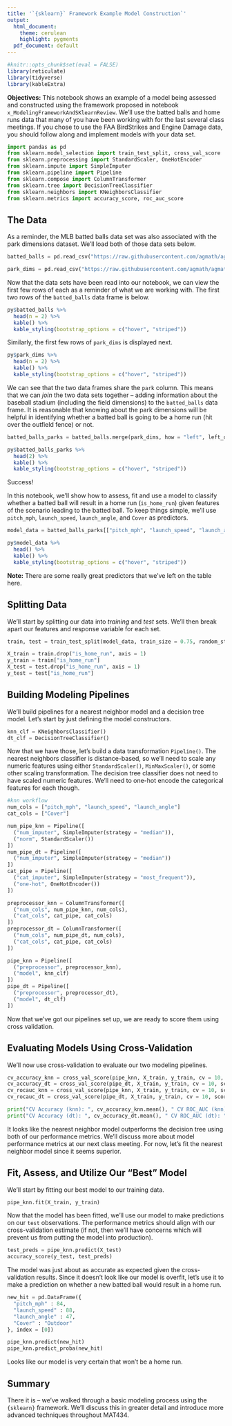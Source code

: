 ```yaml
---
title: '`{sklearn}` Framework Example Model Construction`'
output:
  html_document:
    theme: cerulean
    highlight: pygments
  pdf_document: default
---
```


```r
#knitr::opts_chunk$set(eval = FALSE)
library(reticulate)
library(tidyverse)
library(kableExtra)
```

**Objectives:** This notebook shows an example of a model being assessed and constructed using the framework proposed in notebook `x_ModelingFrameworkAndSKlearnReview`. We'll use the batted balls and home runs data that many of you have been working with for the last several class meetings. If you chose to use the FAA BirdStrikes and Engine Damage data, you should follow along and implement models with your data set.

```python
import pandas as pd
from sklearn.model_selection import train_test_split, cross_val_score
from sklearn.preprocessing import StandardScaler, OneHotEncoder
from sklearn.impute import SimpleImputer
from sklearn.pipeline import Pipeline
from sklearn.compose import ColumnTransformer
from sklearn.tree import DecisionTreeClassifier
from sklearn.neighbors import KNeighborsClassifier
from sklearn.metrics import accuracy_score, roc_auc_score
```

## The Data

As a reminder, the MLB batted balls data set was also associated with the park dimensions dataset. We'll load both of those data sets below.

```python
batted_balls = pd.read_csv("https://raw.githubusercontent.com/agmath/agmath.github.io/master/data/classification/battedballs.csv")

park_dims = pd.read_csv("https://raw.githubusercontent.com/agmath/agmath.github.io/master/data/classification/park_dimensions.csv")
```

Now that the data sets have been read into our notebook, we can view the first few rows of each as a reminder of what we are working with. The first two rows of the `batted_balls` data frame is below.

```r
py$batted_balls %>%
  head(n = 2) %>%
  kable() %>%
  kable_styling(bootstrap_options = c("hover", "striped"))
```

Similarly, the first few rows of `park_dims` is displayed next.

```r
py$park_dims %>%
  head(n = 2) %>%
  kable() %>%
  kable_styling(bootstrap_options = c("hover", "striped"))
```

We can see that the two data frames share the `park` column. This means that we can *join* the two data sets together -- adding information about the baseball stadium (including the field dimensions) to the `batted_balls` data frame. It is reasonable that knowing about the park dimensions will be helpful in identifying whether a batted ball is going to be a home run (hit over the outfield fence) or not.

```python
batted_balls_parks = batted_balls.merge(park_dims, how = "left", left_on = "park", right_on = "park")
```

```r
py$batted_balls_parks %>%
  head(2) %>%
  kable() %>%
  kable_styling(bootstrap_options = c("hover", "striped"))
```

Success!

In this notebook, we'll show how to assess, fit and use a model to classify whether a batted ball will result in a home run (`is_home_run`) given features of the scenario leading to the batted ball. To keep things simple, we'll use `pitch_mph`, `launch_speed`, `launch_angle`, and `Cover` as predictors. 

```python
model_data = batted_balls_parks[["pitch_mph", "launch_speed", "launch_angle", "Cover", "is_home_run"]]
```

```r
py$model_data %>%
  head() %>%
  kable() %>%
  kable_styling(bootstrap_options = c("hover", "striped"))
```

**Note:** There are some really great predictors that we've left on the table here.

## Splitting Data

We'll start by splitting our data into *training* and *test* sets. We'll then break apart our features and response variable for each set.

```python
train, test = train_test_split(model_data, train_size = 0.75, random_state = 434)

X_train = train.drop("is_home_run", axis = 1)
y_train = train["is_home_run"]
X_test = test.drop("is_home_run", axis = 1)
y_test = test["is_home_run"]
```

## Building Modeling Pipelines

We'll build pipelines for a nearest neighbor model and a decision tree model. Let's start by just defining the model constructors.

```python
knn_clf = KNeighborsClassifier()
dt_clf = DecisionTreeClassifier()
```

Now that we have those, let's build a data transformation `Pipeline()`. The nearest neighbors classifier is distance-based, so we'll need to scale any numeric features using either `StandardScaler()`, `MinMaxScaler()`, or some other scaling transformation. The decision tree classifier does not need to have scaled numeric features. We'll need to one-hot encode the categorical features for each though.

```python
#knn workflow
num_cols = ["pitch_mph", "launch_speed", "launch_angle"]
cat_cols = ["Cover"]

num_pipe_knn = Pipeline([
  ("num_imputer", SimpleImputer(strategy = "median")),
  ("norm", StandardScaler())
])
num_pipe_dt = Pipeline([
  ("num_imputer", SimpleImputer(strategy = "median"))
])
cat_pipe = Pipeline([
  ("cat_imputer", SimpleImputer(strategy = "most_frequent")),
  ("one-hot", OneHotEncoder())
])

preprocessor_knn = ColumnTransformer([
  ("num_cols", num_pipe_knn, num_cols),
  ("cat_cols", cat_pipe, cat_cols)
])
preprocessor_dt = ColumnTransformer([
  ("num_cols", num_pipe_dt, num_cols),
  ("cat_cols", cat_pipe, cat_cols)
])

pipe_knn = Pipeline([
  ("preprocessor", preprocessor_knn),
  ("model", knn_clf)
])
pipe_dt = Pipeline([
  ("preprocessor", preprocessor_dt),
  ("model", dt_clf)
])
```

Now that we've got our pipelines set up, we are ready to score them using cross validation.

## Evaluating Models Using Cross-Validation

We'll now use cross-validation to evaluate our two modeling pipelines.

```python
cv_accuracy_knn = cross_val_score(pipe_knn, X_train, y_train, cv = 10, scoring = "accuracy")
cv_accuracy_dt = cross_val_score(pipe_dt, X_train, y_train, cv = 10, scoring = "accuracy")
cv_rocauc_knn = cross_val_score(pipe_knn, X_train, y_train, cv = 10, scoring = "roc_auc")
cv_rocauc_dt = cross_val_score(pipe_dt, X_train, y_train, cv = 10, scoring = "roc_auc")

print("CV Accuracy (knn): ", cv_accuracy_knn.mean(), " CV ROC_AUC (knn): ", cv_rocauc_knn.mean())
print("CV Accuracy (dt): ", cv_accuracy_dt.mean(), " CV ROC_AUC (dt): ", cv_rocauc_dt.mean())
```

It looks like the nearest neighbor model outperforms the decision tree using both of our performance metrics. We'll discuss more about model performance metrics at our next class meeting. For now, let's fit the nearest neighbor model since it seems superior.

## Fit, Assess, and Utilize Our "Best" Model

We'll start by fitting our best model to our training data.

```python
pipe_knn.fit(X_train, y_train)
```

Now that the model has been fitted, we'll use our model to make predictions on our `test` observations. The performance metrics should align with our cross-validation estimate (if not, then we'll have concerns which will prevent us from putting the model into production).

```python
test_preds = pipe_knn.predict(X_test)
accuracy_score(y_test, test_preds)
```

The model was just about as accurate as expected given the cross-validation results. Since it doesn't look like our model is overfit, let's use it to make a prediction on whether a new batted ball would result in a home run.

```python
new_hit = pd.DataFrame({
  "pitch_mph" : 84,
  "launch_speed" : 88,
  "launch_angle" : 47,
  "Cover" : "Outdoor"
}, index = [0])

pipe_knn.predict(new_hit)
pipe_knn.predict_proba(new_hit)
```

Looks like our model is very certain that won't be a home run.

## Summary

There it is -- we've walked through a basic modeling process using the `{sklearn}` framework. We'll discuss this in greater detail and introduce more advanced techniques throughout MAT434.
